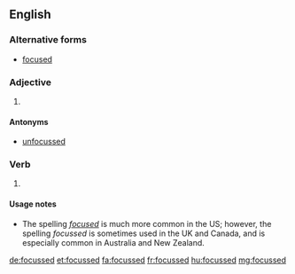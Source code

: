 ==English==

===Alternative forms===
* [[focused]]

===Adjective===
{{en-adj}}

# {{context|British|lang=en}} {{alternative spelling of|focused|lang=en}}

====Antonyms====
* [[unfocussed]]

===Verb===
{{head|en}}

# {{context|British|lang=en}} {{en-past of|focus}}

====Usage notes====
* The spelling ''[[focused]]'' is much more common in the US; however,  the spelling ''focussed'' is sometimes used in the UK and Canada, and is especially common in Australia and New Zealand.

[[de:focussed]]
[[et:focussed]]
[[fa:focussed]]
[[fr:focussed]]
[[hu:focussed]]
[[mg:focussed]]